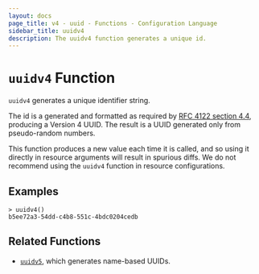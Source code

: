 ```yaml
---
layout: docs
page_title: v4 - uuid - Functions - Configuration Language
sidebar_title: uuidv4
description: The uuidv4 function generates a unique id.
---
```


# `uuidv4` Function

`uuidv4` generates a unique identifier string.

The id is a generated and formatted as required by [RFC 4122 section
4.4](https://tools.ietf.org/html/rfc4122#section-4.4), producing a Version 4
UUID. The result is a UUID generated only from pseudo-random numbers.

This function produces a new value each time it is called, and so using it
directly in resource arguments will result in spurious diffs. We do not
recommend using the `uuidv4` function in resource configurations.

## Examples

```shell-session
> uuidv4()
b5ee72a3-54dd-c4b8-551c-4bdc0204cedb
```

## Related Functions

- [`uuidv5`](/docs/job-specification/hcl2/functions/uuid/uuidv5), which generates name-based UUIDs.
